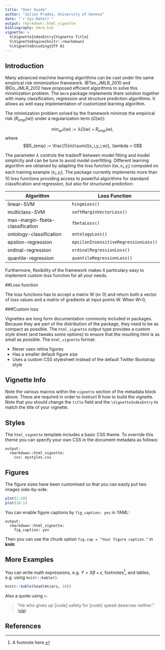 ```yaml
---
title: "User Guide"
author: "Julien Prados, University of Geneva"
date: "`r Sys.Date()`"
output: rmarkdown::html_vignette
bibliography: bmrm.bib
vignette: >
  %\VignetteIndexEntry{Vignette Title}
  %\VignetteEngine{knitr::rmarkdown}
  %\VignetteEncoding{UTF-8}
---
```


## Introduction
Many advanced machine learning algorithms can be cast under the same empirical risk minimization framework. @Teo_JMLR_2010 and @Do_JMLR_2012 have proposed efficient algorithms to solve this minimization problem. The `bmrm` package implements there solution together with many classification, regression and structure prediction algorithms. It allows as well easy implementation of customized learning algorithm. 

The minimization problem solved by the framework minimze the empirical risk ($R_{emp}(w)$) under a regularization term ($\Omega(w)$):

$$\min_{w} J(w) := \lambda \Omega(w) + R_{emp}(w),$$
where
$$R_{emp} := \frac{1}{m}\sum{l(x_i,y_i,w)}, \lambda > 0$$

The parameter $\lambda$ controls the tradeoff between model fitting and model simplicity and can be tune to avoid model overfitting. Different learning algorithm are obtained by adapting the loss function $l(w,x_i,y_i)$ computed on each training example $(x_i,y_i)$. The package currently implements more than 10 loss functions providing access to powerful algorithms for standand classification and regression, but also for structured prediction: 

| Algorithm                       | Loss Function                        |
|---------------------------------|--------------------------------------|
| linear-SVM                      | `hingeLoss()`                        |
| multiclass-SVM                  | `softMarginVectorLoss()`             |
| max-margin-fbeta-classification | `fbetaLoss()`                        |
| ontology-classification         | `ontologyLoss()`                     |
| epsilon-regression              | `epsilonInsensitiveRegressionLoss()` |
| ordinal-regression              | `ordinalRegressionLoss()`            |
| quantile-regression             | `quantileRegressionLoss()`           |




Furthermore, flexibility of the framework makes it particulary easy to implement custom loss function for all your needs.



##Loss function

The loss functions has to accept a matrix W (or 0) and return both a vector of loss values and a matrix of gradients at input points W. When W=0, 

###Custom loss



Vignettes are long form documentation commonly included in packages. Because they are part of the distribution of the package, they need to be as compact as possible. The `html_vignette` output type provides a custom style sheet (and tweaks some options) to ensure that the resulting html is as small as possible. The `html_vignette` format:

- Never uses retina figures
- Has a smaller default figure size
- Uses a custom CSS stylesheet instead of the default Twitter Bootstrap style

## Vignette Info

Note the various macros within the `vignette` section of the metadata block above. These are required in order to instruct R how to build the vignette. Note that you should change the `title` field and the `\VignetteIndexEntry` to match the title of your vignette.

## Styles

The `html_vignette` template includes a basic CSS theme. To override this theme you can specify your own CSS in the document metadata as follows:

    output: 
      rmarkdown::html_vignette:
        css: mystyles.css

## Figures

The figure sizes have been customised so that you can easily put two images side-by-side. 

```r
plot(1:10)
plot(10:1)
```

You can enable figure captions by `fig_caption: yes` in YAML:

    output:
      rmarkdown::html_vignette:
        fig_caption: yes

Then you can use the chunk option `fig.cap = "Your figure caption."` in **knitr**.

## More Examples

You can write math expressions, e.g. $Y = X\beta + \epsilon$, footnotes^[A footnote here.], and tables, e.g. using `knitr::kable()`.

```r
knitr::kable(head(mtcars, 10))
```

Also a quote using `>`:

> "He who gives up [code] safety for [code] speed deserves neither."
([via](https://twitter.com/hadleywickham/status/504368538874703872))

## References



